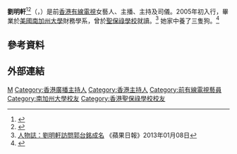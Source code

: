 {{otheruses}}
{{主播資訊
| 主播頭銜     = 香港有線電視藝人、主播、主持、司儀
| 主播姓名     = 劉明軒
| 主播英文名字 = Vivian Lau
| 身高         = 164 cm 
| 體重         = 45 kg
| 主播照片檔案 = 
| 主播照片尺寸 = 
| 主播照片圖說 = 
| 主播出生年分 =  
| 主播出生日期 = {{birth date and age|1977|9|16}}
| 出生地       = {{HKG-1959}}
| 逝世地       = 
| 主播年齡     = 
| 國籍         = {{CNHK}}
| 籍貫         = 
| 最高學歷     = [[美國|美國]][[南加州大學|南加州大學]]財務系
| 婚姻狀況     = 
| 配偶         = {{marriage|王傲山|2013|2014|reason=divorced}}<ref>[http://hk.apple.nextmedia.com/entertainment/first/20130108/18126525 舊愛娶有線主播 李彩華酸爆嘆單身] {{Wayback|url=http://hk.apple.nextmedia.com/entertainment/first/20130108/18126525 |date=20161116130602 }}《蘋果日報》2013年01月08日</ref><ref>[http://hk.apple.nextmedia.com/entertainment/art/20140219/18629806 性格不合一年玩完 劉明軒王傲山離婚] {{Wayback|url=http://hk.apple.nextmedia.com/entertainment/art/20140219/18629806 |date=20170911044644 }}《蘋果日報》2014年02月19日</ref><ref>[http://hk.apple.nextmedia.com/enews/realtime/20160208/54740193 與劉明軒離婚兩年 王傲山與女友拍拖四個月即閃婚] {{Wayback|url=http://hk.apple.nextmedia.com/enews/realtime/20160208/54740193 |date=20160513124635 }}《蘋果日報》2016年02月08日</ref>
| 信仰宗教     = 
| 官方網站     = 
| 備註         = 
|}}
'''劉明軒'''<ref>{{Cite web |url=http://ent.i-cable.com/cen/blog/vivian_info.php |title=劉明軒個人網頁—個人資料 |accessdate=2011-05-19 |archive-date=2017-08-21 |archive-url=https://web.archive.org/web/20170821033041/http://ent.i-cable.com/cen/blog/vivian_info.php |dead-url=no }}</ref><ref>{{Cite web |url=http://orientaldaily.on.cc/cnt/news/20090528/00176_024.html |title=劉明軒火速上位 |accessdate=2011-05-19 |archive-date=2016-03-04 |archive-url=https://web.archive.org/web/20160304214959/http://orientaldaily.on.cc/cnt/news/20090528/00176_024.html |dead-url=no }}</ref>（{{lang|en|'''Vivian Lau'''}}，{{bd|1977年|9月16日}}）是前[[香港|香港]][[有線電視|有線電視]]女藝人、主播、主持及司儀。2005年初入行，畢業於[[美國|美國]][[南加州大學|南加州大學]]財務學系，曾於[[聖保祿學校|聖保祿學校]]就讀。<ref>[http://hk.apple.nextmedia.com/entertainment/art/20130108/18126527 人物誌：劉明軒訪問郭台銘成名] {{Wayback|url=http://hk.apple.nextmedia.com/entertainment/art/20130108/18126527 |date=20170206085953 }}《蘋果日報》2013年01月08日</ref> 她家中養了三隻狗。<ref>{{Cite web|title=【寵物專訪】Coffee王子充當防狼器 劉明軒心繫患重病愛犬|url=https://www.mpweekly.com/entertainment/focus/local/20191218-176547|accessdate=2020-01-05|date=2019-12-18|work=明周娛樂|language=en-US|archive-date=2020-09-22|archive-url=https://web.archive.org/web/20200922015033/https://www.mpweekly.com/entertainment/focus/local/20191218-176547|dead-url=no}}</ref>

== 參考資料 ==
{{reflist}}

==外部連結==

{{DEFAULTSORT:LAU劉明軒}}
[[Category:劉姓|M]]
[[Category:香港廣播主持人|Category:香港廣播主持人]]
[[Category:香港主持人|Category:香港主持人]]
[[Category:前有線電視藝員|Category:前有線電視藝員]]
[[Category:南加州大學校友|Category:南加州大學校友]]
[[Category:香港聖保祿學校校友|Category:香港聖保祿學校校友]]


{{HK-enter-bio-stub}}
